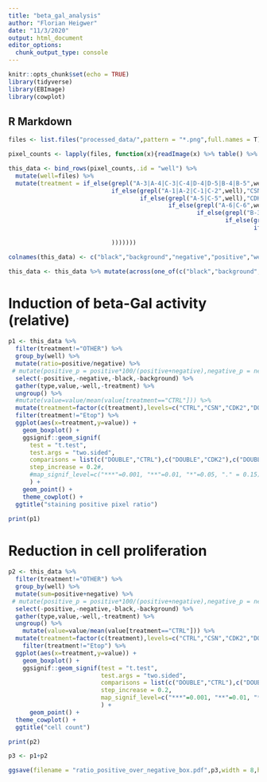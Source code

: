 ```yaml
---
title: "beta_gal_analysis"
author: "Florian Heigwer"
date: "11/3/2020"
output: html_document
editor_options: 
  chunk_output_type: console
---
```


```r
knitr::opts_chunk$set(echo = TRUE)
library(tidyverse)
library(EBImage)
library(cowplot)
```

## R Markdown

```r

files <- list.files("processed_data/",pattern = "*.png",full.names = T)

pixel_counts <- lapply(files, function(x){readImage(x) %>% table() %>% c(.,"well"=x)})

this_data <- bind_rows(pixel_counts,.id = "well") %>% 
  mutate(well=files) %>% 
  mutate(treatment = if_else(grepl("A-3|A-4|C-3|C-4|D-4|D-5|B-4|B-5",well),"DOUBLE",
                             if_else(grepl("A-1|A-2|C-1|C-2",well),"CSN",
                                     if_else(grepl("A-5|C-5",well),"CDK2",
                                             if_else(grepl("A-6|C-6",well),"CTRL",
                                                     if_else(grepl("B-3|D-3",well),"Etop",
                                                             if_else(grepl("B-2|C-2",well),"OTHER",
                                                                     if_else(grepl("B-1|D-1|B-6|D-6",well),"CTRL","OTHER")
                                
                             )))))))

colnames(this_data) <- c("black","background","negative","positive","well","treatment")

this_data <- this_data %>% mutate(across(one_of(c("black","background","negative","positive")),as.numeric))

```

# Induction of beta-Gal activity (relative)

```r
p1 <- this_data %>%
  filter(treatment!="OTHER") %>%
  group_by(well) %>% 
  mutate(ratio=positive/negative) %>% 
 # mutate(positive_p = positive*100/(positive+negative),negative_p = negative*100/(positive+negative)) %>%
  select(-positive,-negative,-black,-background) %>%
  gather(type,value,-well,-treatment) %>%
  ungroup() %>%
  #mutate(value=value/mean(value[treatment=="CTRL"])) %>%
  mutate(treatment=factor(c(treatment),levels=c("CTRL","CSN","CDK2","DOUBLE","Etop"))) %>%
  filter(treatment!="Etop") %>%
  ggplot(aes(x=treatment,y=value)) +
    geom_boxplot() +
    ggsignif::geom_signif(
      test = "t.test",
      test.args = "two.sided",
      comparisons = list(c("DOUBLE","CTRL"),c("DOUBLE","CDK2"),c("DOUBLE","CSN"),c("CSN","CTRL"),c("CDK2","CTRL")),
      step_increase = 0.2#,
      #map_signif_level=c("***"=0.001, "**"=0.01, "*"=0.05, "." = 0.15)
      ) +
    geom_point() +
    theme_cowplot() +
  ggtitle("staining positive pixel ratio")

print(p1)
```

# Reduction in cell proliferation

```r
p2 <- this_data %>%
  filter(treatment!="OTHER") %>%
  group_by(well) %>% 
  mutate(sum=positive+negative) %>% 
 # mutate(positive_p = positive*100/(positive+negative),negative_p = negative*100/(positive+negative)) %>%
  select(-positive,-negative,-black,-background) %>%
  gather(type,value,-well,-treatment) %>%
  ungroup() %>%
    mutate(value=value/mean(value[treatment=="CTRL"])) %>%
  mutate(treatment=factor(c(treatment),levels=c("CTRL","CSN","CDK2","DOUBLE","Etop"))) %>%
    filter(treatment!="Etop") %>%
  ggplot(aes(x=treatment,y=value)) +
    geom_boxplot() +
    ggsignif::geom_signif(test = "t.test",
                          test.args = "two.sided",
                          comparisons = list(c("DOUBLE","CTRL"),c("DOUBLE","CDK2"),c("DOUBLE","CSN"),c("CSN","CTRL"),c("CDK2","CTRL")),
                          step_increase = 0.2,
                          map_signif_level=c("***"=0.001, "**"=0.01, "*"=0.05, "." = 0.15)
                          ) +
      geom_point() +
  theme_cowplot() +
  ggtitle("cell count")

print(p2)
```

```r
p3 <- p1+p2

ggsave(filename = "ratio_positive_over_negative_box.pdf",p3,width = 8,height = 4)

```



